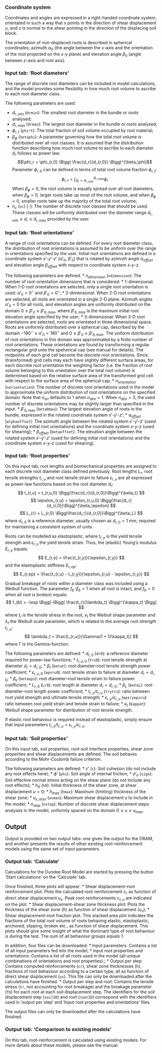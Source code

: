 ### Coordinate system

Coordinates and angles are expressed in a right-handed coordinate system, orientated in such a way that $x$ points in the direction of shear displacement $u$, and $z$ is normal to the shear pointing in the direction of the displacing soil block.

The orientation of non-displaced roots is described in spherical coordinates; azimuth $\alpha_0$ (the angle between the $x$-axis and the orientation of the root projected on the $x$-$y$ plane) and elevation angle $\beta_0$ (angle between $z$-axis and root axis).


### Input tab: 'Root diameters'

The range of discrete root diameters can be included in model calculations, and the model provides some flexibility in how much root volume to ascribe to each root diameter class. 

The following parameters are used:

* $d_{r,min}$ (`drmin`): The smallest root diameter in the bundle or roots analysed;
* $d_{r,max}$ (`drmax`): The largest root diameter in the bundle or roots analysed;
* $\phi_{r,t}$ (`phirt`): The total fraction of soil volume occupied by root material;
* $\beta_\phi$ (`betaphi`): A parameter governing how the total root volume is distributed over all root classes. It is assumed that the distribution function describing how much root volume to ascribe to each diameter $d_r$ follows as power law: $$\phi_r = \phi_{r,0}  \Bigg( \frac{d_r}{d_{r,0}} \Bigg)^{\beta_\phi}$$Parameter $\phi_{r,0}$ can be defined in terms of total root volume fraction $\phi_{r,t}$: $$\phi_{r,t} = \int_{d_r=d_{r,min}}^{d_{r,max}} \phi_r$$When $\beta_\phi=0$, the root volume is equally spread over all root diameters, when $\beta_\phi>0$, larger roots take up most of the root volume, and when $\beta_\phi<0$, smaller roots take up the majority of the total root volume;
* $n_c$ (`nc`) [-]: The number of discrete root classes that should be used. These classes will be uniformly distributed over the diameter range $d_{r,min} \leq d_r \leq d_{r,max}$ provided by the user.


### Input tab: 'Root orientations'

A range of root orientations can be defined. For every root diameter class, the distribution of root orientations is assumed to be uniform over the range in orientations specified by the user. 
Initial root orientations are defined in a coordinate system $x'$-$y'$-$z'$ ($\alpha'_0$, $\beta'_0$) that is rotated by azimuth angle $\alpha_{offset}$ and elevation angle $\beta_{offset}$ with respect to coordinate system $x$-$y$-$z$. 

The following parameters are defined.
* $n_{dimension}$ (`ndimension`): The number of root-orientation dimensions that is considered:
  * 1-dimensional: When 1-D root orientations are selected, only a single root orientation is used: $\alpha'_0=0^\circ$ and $\beta'_0=0^\circ$;
  * 2-dimensional: When 2-D root orientations are selected, all roots are orientated in a single 2-D plane. Azimuth angles $\alpha'_0=0$ for all roots, and elevation angles are uniformly distributed on the domain $0 \leq \beta'_0 \leq \beta'_{0,max}$, where $\beta'_{0,max}$ is the maximum initial root elevation angle specified by the user;
  * 3-dimensional: When 3-D root orientations are selected, roots are orientated in three dimensional space. Roots are uniformly distributed over a spherical cap, described by the domain $-180^\circ \leq \alpha'_0 < 180^\circ$ and $0 \leq \beta'_0 \leq \beta'_{0,max}$. The uniform distribution of root orientations in this domain was approximated by a finite number of root orientations. These orientations are found by transforming a regular rectangular grid unto the speherical cap (see manual for details). The midpoints of each grid cell become the discrete root orientations. Since (transformed) grid cells may each have slightly different surface areas, for each discrete root orientation the weighting factor (i.e. the fraction of root volume belonging to this orientation over the total root volume) is determined based on the relative surface area of the transformed grid cell with respect to the surface area of the spherical cap;
* $n_{orientation}$ (`norientation`): The number of discrete root orientations used in the model to approximate the uniform distribution of root orientations on the specified domain. Note that $n_{ori}$ defaults to 1 when $n_{dim}=1$. When $n_{dim}=3$, the used number of discrete orientations may be slightly larger than specified in the input.
* $\beta'_{0,max}$ (`beta0max`): The largest elevation angle of roots in the bundle, expressed in the rotated coordinate system $x'$-$y'$-$z'$;
* $\alpha_{offset}$ (`alphaoffset`): The azimuth angle between the rotated system $x'$-$y'$-$z'$ (used for defining initial root orientations) and the coordinate system $x$-$y$-$z$ (used for shearing);
* $\beta_{offset}$ (`betaoffset`): The elevation angle between the rotated system $x'$-$y'$-$z'$ (used for defining initial root orientations) and the coordinate system $x$-$y$-$z$ (used for shearing).


### Input tab: 'Root properties'

On this input tab, root lengths and biomechanical properties are assigned to each discrete root diameter class defined previously. Root lengths $L_r$, root tensile strengths $t_{r,u}$ and root tensile strain to failure $\epsilon_{r,u}$ are all expressed as power-law functions based on the root diameter $d_r$:
$$ t_{r,u} = t_{r,u,0} \Bigg(\frac{d_r}{d_{r,0}}\Bigg)^{\beta_t} $$
$$ \epsilon_{r,u} = \epsilon_{r,u,0} \Bigg(\frac{d_r}{d_{r,0}}\Bigg)^{\beta_\epsilon} $$
$$ L_{r} = L_{r,0} \Bigg(\frac{d_r}{d_{r,0}}\Bigg)^{\beta_L} $$
where $d_{r,0}$ is a reference diameter, usually chosen as $d_{r,0}=1$ mm, required for maintaining a consistent system of units. 

Roots can be modelled as elastoplastic, where $t_{r,y}$ is the yield tensile strength and $\epsilon_{r,y}$ the yield tensile strain. Thus, the (elastic) Young's modulus $E_{r,e}$ equals:
$$ E_{r,e} = \frac{t_{r,y}}{\epsilon_{r,y}} $$
and the elastoplastic stiffness $E_{r,ep}$:
$$ E_{r,ep} = \frac{t_{r,u} - t_{r,y}}{\epsilon_{r,u} - \epsilon_{r,y}} $$

Gradual breakage of roots within a diameter class was included using a Weibull function. The parameter $f_{b}$ ($f_{b}=1$ when all root is intact, and $f_{b}=0$ when all root is broken) equals:
$$ f_{b} = -\exp \Bigg[-\Bigg( \frac{t_r}{\lambda_t} \Bigg)^{\kappa_t} \Bigg] $$
where $t_r$ is the tensile stress in the root, $\kappa_t$ the Weibull shape parameter and $\lambda_t$ the Weibull scale parameter, which is related to the average root strength $t_{r,u}$:
$$ \lambda_t = \frac{t_{r,u}}{\Gamma(1 + 1/\kappa_t)} $$
where $\Gamma$ is the Gamma-function.

The following parameters are defined:
* $d_{r,0}$ (`dr0`): a reference diameter required for power-law functions;
* $t_{r,u,0}$ (`tru0`): root tensile strength at diameter $d_r=d_{r,0}$;
* $\beta_t$ (`betat`): root diameter--root tensile strength power coefficient;
* $\epsilon_{r,u,0}$ (`epsru0`): root tensile strain to failure at diameter $d_r=d_{r,0}$;
* $\beta_\epsilon$ (`betaeps`): root diameter--root tensile strain to failure power coefficient;
* $L_{r,0}$ (`Lr0`): root length at diameter $d_r=d_{r,0}$;
* $\beta_L$ (`betaL`): root diameter--root length power coefficient;
* $t_{r,y}/t_{r,u}$ (`trytru`): ratio between root yield strength and ultimate tensile strength;
* $\epsilon_{r,y}/\epsilon_{r,u}$ (`epsryepsru`): ratio between root yield strain and tensile strain to failure;
* $\kappa_{t}$ (`kappat`): Weibull shape parameter for distribution of root tensile strength.

If elastic root behaviour is required instead of elastoplastic, simply ensure that input parameters $t_{r,y}/t_{r,u} = \epsilon_{r,y}/\epsilon_{r,u}$. 


### Input tab: 'Soil properties'

On this input tab, soil properties, root-soil interface properties, shear zone properties and shear displacements are defined. The soil behaves according to the Mohr-Coulomb failure criterion. 

The following parameters are defined:
* $c'$ (`c`): Soil cohesion (do not include any root effects here);
* $\phi'$ (`phi`): Soil angle of internal friction;
* $\sigma'_n$ (`sign`): Soil effective normal stress acting on the shear plane (do not include any root effects);
* $h_0$ (`h0`): Initial thickness of the shear zone, at shear displacement $u=0$;
* $h_{max}$ (`hmax`): Maximum (limiting) thickness of the shear zone;
* $u_{s,max}$ (`usmax`): Maximum shear displacement $u$ to include in the model;
* $n_{step}$ (`nstep`): Number of discrete shear displacement steps analyses in the model, uniformly spaced on the domain $0 \leq u \leq u_{max}$.


## Output

Output is provided on two output tabs: one gives the output for the DRAM, and another presents the results of other existing root-reinforcement models using the same set of input parameters.


### Output tab: 'Calculate'

Calculations for the Dundee Root Model are started by pressing the button 'Start calculations' on the 'Calculate' tab. 

Once finished, three plots will appear:
* Shear displacement--root reinforcement plot: Plots the calculated root-reinforcement $c_r$ as function of direct shear displacement $u_s$. Peak root-reinforcements $c_{r,u}$ are indicated on the plot. 
* Shear displacement--shear zone thickness plot: Plots the thickness of the shear zone ($h$) as function of shear displacement ($u_s$);
* Shear displacement--root fraction plot. This stacked area plot indicates the fractions of the total root volume of roots behaving elastic, elastoplastic, anchored, slipping, broken etc., as function of shear displacement. This plots should give some insight of what the dominant type of root behaviour is during the test. The sum of all behaviour groups equals 1.

In addition, four files can be downloaded:
* Input parameters: Contains a list of all input parameters fed into the model;
* Input root properties and orientations: Contains a list of all roots used in the model (all unique combinations of orientations and root properties).;
* Output per step: Contains computed reinforcements (`cr`), shear zone thicknesses (`h`), fractions of root behaviour according to a certain type, all as function of direct shear displacement (`us`). This file can only be downloaded after the calculations have finished.
* Output per step and root: Contains the tensile stress (`tr`, not accounting for root breakage) and the breakage parameter (`fb`) for each root at each soil displacement step. The identifiers for the soil displacement step (`soilID`) and root (`rootID`) correspond with the identifiers used in 'output per step' and 'Input root properties and orientations' files.

The output files can only be downloaded after the calculations have finished.


### Output tab: 'Comparison to existing models'

On this tab, root-reinforcement is calculated using existing models. For more details about these models, please see the manual.

